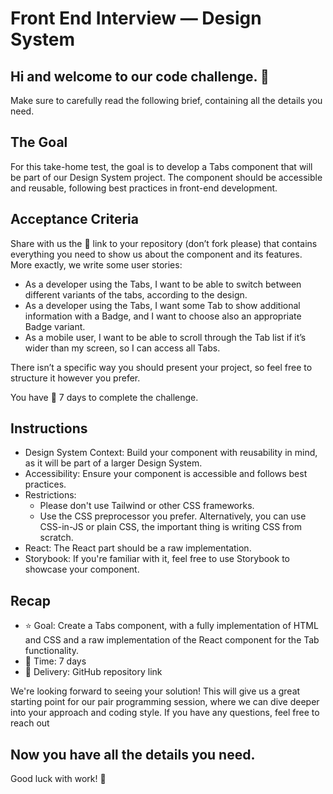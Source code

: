 # Front End Interview — Design System

## Hi and welcome to our code challenge. 👋

Make sure to carefully read the following brief, containing all the details you need.

## The Goal

For this take-home test, the goal is to develop a Tabs component that will be part of our Design System project.
The component should be accessible and reusable, following best practices in front-end development.

## Acceptance Criteria

Share with us the 🔗 link to your repository (don’t fork please) that contains everything you need to show us about the component and its features.
More exactly, we write some user stories:

- As a developer using the Tabs, I want to be able to switch between different variants of the tabs, according to the design.
- As a developer using the Tabs, I want some Tab to show additional information with a Badge, and I want to choose also an appropriate Badge variant.
- As a mobile user, I want to be able to scroll through the Tab list if it’s wider than my screen, so I can access all Tabs.

There isn’t a specific way you should present your project, so feel free to structure it however you prefer.

You have 📅 7 days to complete the challenge.

## Instructions

- Design System Context: Build your component with reusability in mind, as it will be part of a larger Design System.
- Accessibility: Ensure your component is accessible and follows best practices.
- Restrictions:
  - Please don't use Tailwind or other CSS frameworks.
  - Use the CSS preprocessor you prefer. Alternatively, you can use CSS-in-JS or plain CSS, the important thing is writing CSS from scratch.
- React: The React part should be a raw implementation.
- Storybook: If you're familiar with it, feel free to use Storybook to showcase your component.

## Recap

- ⭐️ Goal: Create a Tabs component, with a fully implementation of HTML and CSS and a raw implementation of the React component for the Tab functionality.
- 📅 Time: 7 days
- 🎁 Delivery: GitHub repository link

We're looking forward to seeing your solution! This will give us a great starting point for our pair programming session, where we can dive deeper into your approach and coding style.
If you have any questions, feel free to reach out

## Now you have all the details you need.

Good luck with work! 🚀
